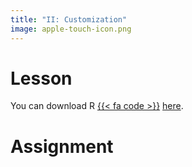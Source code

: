 ```yaml
---
title: "II: Customization"
image: apple-touch-icon.png
---
```


:::{.panel-tabset}

# Lesson

You can download R [{{< fa code >}}](https://cran.r-project.org) [here](https://cran.r-project.org).

# Assignment

:::
